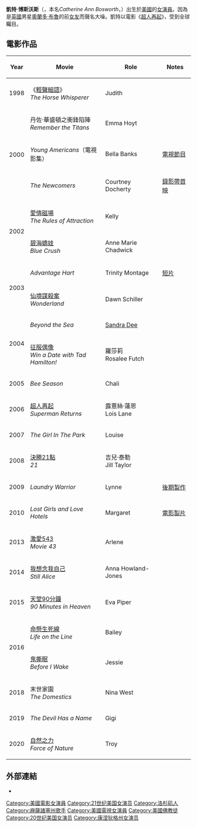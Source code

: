 {{Unreferenced |time=2010-03-14T16:21:39+00:00 }} 
{{noteTA
|T=zh-hans:凯特·博斯沃斯;zh-hk:姬蒂·寶絲禾芙;zh-tw:凱特·柏絲沃;
|G1=Show
|G2=Movie
|1=zh-hans:凯特·博斯沃斯;zh-hk:姬蒂·寶絲禾芙;zh-tw:凱特·柏絲沃;
|2=zh-hans:凯特;zh-hk:姬蒂;zh-tw:凱特;
|3=zh-hans:博斯沃斯;zh-hk:寶絲禾芙;zh-tw:柏絲沃;
}}
{{藝人
| 類型 = 女演員
| 姓名 = 凱特·博斯沃斯
| 圖片 = Kate Bosworth Deauville 2011.jpg
| 圖片尺寸 = 
| 圖片簡介 = 博斯沃斯在2011年的第37屆[[多维尔美国电影节|多维尔美国电影节]]
| 教育程度 =
| 本名 = 凱特·博斯沃斯
| 羅馬拼音 = 
| 英文名 = Kate Bosworth
| 國籍 = {{USA}}
| 籍貫 = [[美國|美國]]
| 出生日期 = {{birth_date_and_age|1983|01|02}}
| 出生地點 = [[洛杉磯|洛杉磯]]
| 職業 = [[演員|演員]]
| spouse = {{marriage|Michael Polish|2013}}
| 語言 = 
| 活躍年代 = 1997年至今
| 經紀公司 = 
| 網站 = 
}}

'''凱特·博斯沃斯'''（{{lang-en|Kate Bosworth}}，本名''Catherine Ann Bosworth''，{{bd|1983年|1月2日}}）出生於[[美國|美國]]的[[女演員|女演員]]。因為是[[英國|英國]]男星[[奧蘭多·布魯|奧蘭多·布魯]]的前[[女友|女友]]而聲名大噪。凱特以電影《[[超人再起|超人再起]]》，受到全球矚目。

== 電影作品 ==
{| border="2" cellpadding="4" cellspacing="0" style="margin:1em 1em 1em 0; background:#f9f9f9; border:1px #aaa solid; border-collapse:collapse; font-size:95%;"
|- bgcolor="#B0C4DE" align="center"
! Year 
! Movie 
! Role 
! Notes 
|-
| 1998 
| 《[[輕聲細語|輕聲細語]]》<br>''The Horse Whisperer'' 
| Judith 
|
|-
|rowspan="3"| 2000 
| 丹佐·華盛頓之衝鋒陷陣<br>''Remember the Titans'' 
| Emma Hoyt 
|
|-
| ''Young Americans''（電視影集）
| Bella Banks 
| [[電視節目|電視節目]]
|-
| ''The Newcomers'' 
| Courtney Docherty 
| [[錄影帶首映|錄影帶首映]]
|-
|rowspan="2"| 2002 
| [[愛情磁場|愛情磁場]]<br>''The Rules of Attraction'' 
| Kelly 
|
|-
| [[碧海嬌娃|碧海嬌娃]]<br>''Blue Crush'' 
| Anne Marie Chadwick 
|
|-
|rowspan="2"| 2003 
| ''Advantage Hart'' 
| Trinity Montage 
| [[短片|短片]]
|-
| [[仙境謀殺案|仙境謀殺案]]<br>''Wonderland'' 
| Dawn Schiller 
|
|-
|rowspan="2"| 2004 
| ''Beyond the Sea'' 
| [[Sandra_Dee|Sandra Dee]] 
|
|-
| [[征服偶像|征服偶像]]<br>''Win a Date with Tad Hamilton!'' 
| 羅莎莉<br>Rosalee Futch 
|
|-
|2005 
| ''Bee Season'' 
| Chali 
|
|-
|2006 
|  [[超人再起|超人再起]]<br>''Superman Returns'' 
| 露薏絲·蓮恩<br>Lois Lane 
|
|-
|2007 
| ''The Girl In The Park'' 
| Louise 
|
|-
|2008 
| [[決勝21點|決勝21點]]<br>''21'' 
| 吉兒·泰勒<br>Jill Taylor 
|
|-
|2009
| ''Laundry Warrior'' 
| Lynne 
| [[電影製作|後期製作]]
|-
|2010 
| ''Lost Girls and Love Hotels''
| Margaret 
|  [[電影製片|電影製片]]
|-
|2013
|[[激愛543|激愛543]]<br>''Movie 43''
|Arlene
|
|-
|2014 
| [[我想念我自己|我想念我自己]]<br>''Still Alice''
| Anna Howland-Jones 
|
|-
|2015 
| [[天堂90分鐘|天堂90分鐘]] <br>''90 Minutes in Heaven''
| Eva Piper 
|
|-
|rowspan="2"| 2016 
|[[命懸生死線|命懸生死線]]<br>''Life on the Line''
|Bailey
|
|-
|[[鬼撕眠|鬼撕眠]]<br>''Before I Wake''
|Jessie
|
|-
|2018
|末世家園<br>''The Domestics''
|Nina West
|
|-
|2019
|''The Devil Has a Name''
|Gigi
|
|-
|2020
|[[自然之力|自然之力]]<br>''Force of Nature''
|Troy
|
|}

==外部連結==
* {{IMDb name|0098378}}

{{DEFAULTSORT:Bosworth, Kate}}
[[Category:美國電影女演員|Category:美國電影女演員]]
[[Category:21世纪美国女演员|Category:21世纪美国女演员]]
[[Category:洛杉矶人|Category:洛杉矶人]]
[[Category:麻薩諸塞州歌手|Category:麻薩諸塞州歌手]]
[[Category:美國電視女演員|Category:美國電視女演員]]
[[Category:美國佛教徒|Category:美國佛教徒]]
[[Category:20世纪美国女演员|Category:20世纪美国女演员]]
[[Category:康涅狄格州女演员|Category:康涅狄格州女演员]]